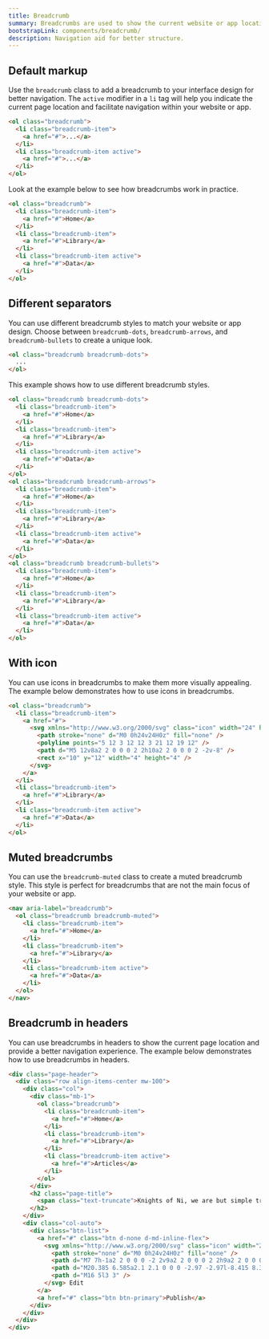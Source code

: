 ```yaml
---
title: Breadcrumb
summary: Breadcrumbs are used to show the current website or app location and reduce the number of actions users have to take. Thanks to breadcrumbs, they can easily navigate within the website hierarchy and better understand its structure.
bootstrapLink: components/breadcrumb/
description: Navigation aid for better structure.
---
```


## Default markup

Use the `breadcrumb` class to add a breadcrumb to your interface design for better navigation. The `active` modifier in a `li` tag will help you indicate the current page location and facilitate navigation within your website or app.

```html
<ol class="breadcrumb">
  <li class="breadcrumb-item">
    <a href="#">...</a>
  </li>
  <li class="breadcrumb-item active">
    <a href="#">...</a>
  </li>
</ol>
```

Look at the example below to see how breadcrumbs work in practice.

```html example centered
<ol class="breadcrumb">
  <li class="breadcrumb-item">
    <a href="#">Home</a>
  </li>
  <li class="breadcrumb-item">
    <a href="#">Library</a>
  </li>
  <li class="breadcrumb-item active">
    <a href="#">Data</a>
  </li>
</ol>
```

## Different separators

You can use different breadcrumb styles to match your website or app design. Choose between `breadcrumb-dots`, `breadcrumb-arrows`, and `breadcrumb-bullets` to create a unique look.

```html
<ol class="breadcrumb breadcrumb-dots">
  ...
</ol>
```

This example shows how to use different breadcrumb styles.

```html example centered separated vertical
<ol class="breadcrumb breadcrumb-dots">
  <li class="breadcrumb-item">
    <a href="#">Home</a>
  </li>
  <li class="breadcrumb-item">
    <a href="#">Library</a>
  </li>
  <li class="breadcrumb-item active">
    <a href="#">Data</a>
  </li>
</ol>
<ol class="breadcrumb breadcrumb-arrows">
  <li class="breadcrumb-item">
    <a href="#">Home</a>
  </li>
  <li class="breadcrumb-item">
    <a href="#">Library</a>
  </li>
  <li class="breadcrumb-item active">
    <a href="#">Data</a>
  </li>
</ol>
<ol class="breadcrumb breadcrumb-bullets">
  <li class="breadcrumb-item">
    <a href="#">Home</a>
  </li>
  <li class="breadcrumb-item">
    <a href="#">Library</a>
  </li>
  <li class="breadcrumb-item active">
    <a href="#">Data</a>
  </li>
</ol>
```

## With icon

You can use icons in breadcrumbs to make them more visually appealing. The example below demonstrates how to use icons in breadcrumbs.

```html example centered
<ol class="breadcrumb">
  <li class="breadcrumb-item">
    <a href="#">
      <svg xmlns="http://www.w3.org/2000/svg" class="icon" width="24" height="24" viewBox="0 0 24 24" stroke-width="2" stroke="currentColor" fill="none" stroke-linecap="round" stroke-linejoin="round">
        <path stroke="none" d="M0 0h24v24H0z" fill="none" />
        <polyline points="5 12 3 12 12 3 21 12 19 12" />
        <path d="M5 12v8a2 2 0 0 0 2 2h10a2 2 0 0 0 2 -2v-8" />
        <rect x="10" y="12" width="4" height="4" />
      </svg>
    </a>
  </li>
  <li class="breadcrumb-item">
    <a href="#">Library</a>
  </li>
  <li class="breadcrumb-item active">
    <a href="#">Data</a>
  </li>
</ol>
```

## Muted breadcrumbs

You can use the `breadcrumb-muted` class to create a muted breadcrumb style. This style is perfect for breadcrumbs that are not the main focus of your website or app.

```html example centered
<nav aria-label="breadcrumb">
  <ol class="breadcrumb breadcrumb-muted">
    <li class="breadcrumb-item">
      <a href="#">Home</a>
    </li>
    <li class="breadcrumb-item">
      <a href="#">Library</a>
    </li>
    <li class="breadcrumb-item active">
      <a href="#">Data</a>
    </li>
  </ol>
</nav>
```

## Breadcrumb in headers

You can use breadcrumbs in headers to show the current page location and provide a better navigation experience. The example below demonstrates how to use breadcrumbs in headers.

```html example vertical centered columns={3}
<div class="page-header">
  <div class="row align-items-center mw-100">
    <div class="col">
      <div class="mb-1">
        <ol class="breadcrumb">
          <li class="breadcrumb-item">
            <a href="#">Home</a>
          </li>
          <li class="breadcrumb-item">
            <a href="#">Library</a>
          </li>
          <li class="breadcrumb-item active">
            <a href="#">Articles</a>
          </li>
        </ol>
      </div>
      <h2 class="page-title">
        <span class="text-truncate">Knights of Ni, we are but simple travelers who seek the enchanter who lives beyond these woods.</span>
      </h2>
    </div>
    <div class="col-auto">
      <div class="btn-list">
        <a href="#" class="btn d-none d-md-inline-flex">
          <svg xmlns="http://www.w3.org/2000/svg" class="icon" width="24" height="24" viewBox="0 0 24 24" stroke-width="2" stroke="currentColor" fill="none" stroke-linecap="round" stroke-linejoin="round">
            <path stroke="none" d="M0 0h24v24H0z" fill="none" />
            <path d="M7 7h-1a2 2 0 0 0 -2 2v9a2 2 0 0 0 2 2h9a2 2 0 0 0 2 -2v-1" />
            <path d="M20.385 6.585a2.1 2.1 0 0 0 -2.97 -2.97l-8.415 8.385v3h3l8.385 -8.415z" />
            <path d="M16 5l3 3" />
          </svg> Edit
        </a>
        <a href="#" class="btn btn-primary">Publish</a>
      </div>
    </div>
  </div>
</div>
```

